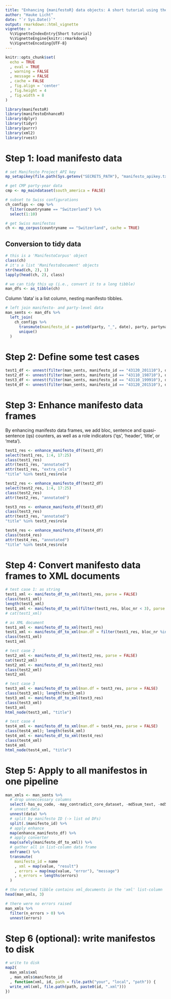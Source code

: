 ```yaml
---
title: "Enhancing {manifestoR} data objects: A short tutorial using the Swiss manifesto corpus."
author: "Hauke Licht"
date: "`r Sys.Date()`"
output: rmarkdown::html_vignette
vignette: >
  %\VignetteIndexEntry{Short tutorial}
  %\VignetteEngine{knitr::rmarkdown}
  %\VignetteEncoding{UTF-8}
---
```


```r
knitr::opts_chunk$set(
  echo = TRUE
  , eval = TRUE
  , warning = FALSE
  , message = FALSE
  , cache = FALSE
  , fig.align = 'center'
  , fig.height = 4
  , fig.width = 8
)
```

```r
library(manifestoR)
library(manifestoEnhanceR)
library(dplyr)
library(tidyr)
library(purrr)
library(xml2)
library(rvest)
```

# Step 1: load manifesto data 

```r
# set Manifesto Project API key
mp_setapikey(file.path(Sys.getenv("SECRETS_PATH"), "manifesto_apikey.txt")) 
```

```r
# get CMP party-year data
cmp <- mp_maindataset(south_america = FALSE)

# subset to Swiss configurations
ch_configs <- cmp %>% 
  filter(countryname == "Switzerland") %>% 
  select(1:10)

# get Swiss manifestos
ch <- mp_corpus(countryname == "Switzerland", cache = TRUE)
```

## Conversion to tidy data

```r
# this is a 'ManifestoCorpus' object
class(ch)
# it's a list 'ManifestoDocument' objects
str(head(ch, 2), 1)
lapply(head(ch, 2), class)

# we can tidy this up (i.e., convert it to a long tibble)
man_dfs <- as_tibble(ch)
```

Column 'data' is a list column, nesting manifesto tibbles. 

```r
# left join manifesto- and party-level data 
man_sents <- man_dfs %>% 
  left_join(
    ch_configs %>% 
      transmute(manifesto_id = paste0(party, "_", date), party, partyname, partyabbrev) %>% 
      unique()
  )
```

# Step 2: Define some test cases

```r
test1_df <- unnest(filter(man_sents, manifesto_id == "43120_201110"), data)
test2_df <- unnest(filter(man_sents, manifesto_id == "43110_198710"), data)
test3_df <- unnest(filter(man_sents, manifesto_id == "43110_199910"), data)
test4_df <- unnest(filter(man_sents, manifesto_id == "43120_201510"), data)
```

# Step 3: Enhance manifesto data frames

By enhancing manifesto data frames, we add bloc, sentence and quasi-sentence (qs) counters, as well as a role indicators ('qs', 'header', 'title', or 'meta').

```r
test1_res <- enhance_manifesto_df(test1_df)
select(test1_res, 1:4, 17:25)
class(test1_res)
attr(test1_res, "annotated")
attr(test1_res, "extra_cols")
"title" %in% test1_res$role
```

```r
test2_res <- enhance_manifesto_df(test2_df)
select(test2_res, 1:4, 17:25)
class(test2_res)
attr(test2_res, "annotated")
```

```r
test3_res <- enhance_manifesto_df(test3_df)
class(test3_res)
attr(test3_res, "annotated")
"title" %in% test3_res$role
```

```r
test4_res <- enhance_manifesto_df(test4_df)
class(test4_res)
attr(test4_res, "annotated")
"title" %in% test4_res$role
```

# Step 4: Convert manifesto data frames to XML documents

```r
# test case 1: as string
test1_xml <- manifesto_df_to_xml(test1_res, parse = FALSE)
class(test1_xml)
length(test1_xml)
test1_xml <- manifesto_df_to_xml(filter(test1_res, bloc_nr < 3), parse = FALSE)
# cat(test1_xml)

# as XML document
test1_xml <- manifesto_df_to_xml(test1_res)
test1_xml <- manifesto_df_to_xml(man.df = filter(test1_res, bloc_nr %in% 9:9))
class(test1_xml)
test1_xml
```

```r
# test case 2
test2_xml <- manifesto_df_to_xml(test2_res, parse = FALSE)
cat(test2_xml)
test2_xml <- manifesto_df_to_xml(test2_res)
class(test2_xml)
test2_xml
```

```r
# test case 3
test3_xml <- manifesto_df_to_xml(man.df = test3_res, parse = FALSE)
class(test3_xml); length(test3_xml)
test3_xml <- manifesto_df_to_xml(test3_res)
class(test3_xml)
test3_xml
html_node(test3_xml, "title")
```

```r
# test case 4
test4_xml <- manifesto_df_to_xml(man.df = test4_res, parse = FALSE)
class(test4_xml); length(test4_xml)
test4_xml <- manifesto_df_to_xml(test4_res)
class(test4_xml)
test4_xml
html_node(test4_xml, "title")
```

# Step 5: Apply to all manifestos in one pipeline

```r
man_xmls <- man_sents %>% 
  # drop unneccessary columns
  select(-has_eu_code, -may_contradict_core_dataset, -md5sum_text, -md5sum_original, -annotations, -id) %>% 
  # unnest data
  unnest(data) %>% 
  # split by manifesto ID (-> list od DFs)
  split(.$manifesto_id) %>% 
  # apply enhance
  map(enhance_manifesto_df) %>% 
  # apply converter
  map(safely(manifesto_df_to_xml)) %>% 
  # gather all in list-column data frame 
  enframe() %>% 
  transmute(
    manifesto_id = name
    , xml = map(value, "result")
    , errors = map(map(value, "error"), "message")
    , n_errors = lengths(errors)
  )

# the returned tibble contains xml_documents in the 'xml' list-column
head(man_xmls, 3)

# there were no errors raised
man_xmls %>% 
  filter(n_errors > 0) %>% 
  unnest(errors)
```

# Step 6 (optional): write manifestos to disk

```r
# write to disk
map2(
  man_xmls$xml
  , man_xmls$manifesto_id
  , function(xml, id, path = file.path("your", "local", "path")) {
  write_xml(xml, file.path(path, paste0(id, ".xml")))  
})
```

